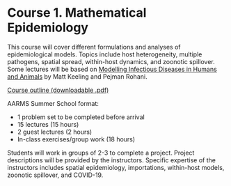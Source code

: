 # Course 1. Mathematical Epidemiology {#course1 .unnumbered}

This course will cover different formulations and analyses of epidemiological models. Topics include host heterogeneity, multiple pathogens, spatial spread, within-host dynamics, and zoonotic spillover. Some lectures will be based on [Modelling Infectious Diseases in Humans and Animals](http://www.modelinginfectiousdiseases.org/) by Matt Keeling and Pejman Rohani.


[Course outline (downloadable .pdf)](https://github.com/ahurford/aarms-summer-school/blob/main/docs/Mathematical%20Epidemiology%20v2.pdf)

AARMS Summer School format:

- 1 problem set to be completed before arrival
- 15 lectures (15 hours)
- 2 guest lectures (2 hours)
- In-class exercises/group work (18 hours)

Students will work in groups of 2-3 to complete a project. Project descriptions will be provided by the instructors. Specific expertise of the instructors includes spatial epidemiology, importations, within-host models, zoonotic spillover, and COVID-19. 